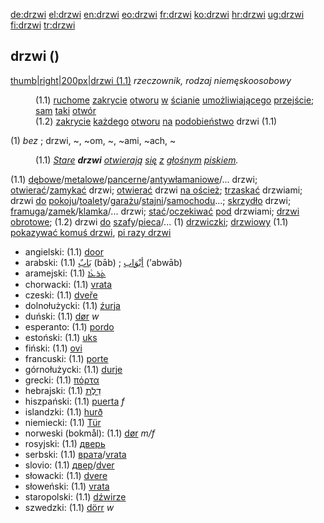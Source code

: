 [[de:drzwi]] [[el:drzwi]] [[en:drzwi]] [[eo:drzwi]] [[fr:drzwi]] [[ko:drzwi]] [[hr:drzwi]] [[ug:drzwi]] [[fi:drzwi]] [[tr:drzwi]]
== drzwi ({{język polski}}) ==
[[Grafika:Doorway Hamptonne in Jersey.jpg|thumb|right|200px|drzwi (1.1)]] 
{{wymowa}} {{IPA|dʐvi}} {{audio|pl-drzwi.ogg}}
{{znaczenia}}
''rzeczownik, rodzaj niemęskoosobowy''
:(1.1) [[ruchomy|ruchome]] [[zakrycie]] [[otwór|otworu]] [[w]] [[ściana|ścianie]] [[umożliwiać|umożliwiającego]] [[przejście]]; [[sam]] [[taki]] [[otwór]]
:(1.2) [[zakrycie]] [[każdy|każdego]] [[otwór|otworu]] [[na]] [[podobieństwo]] drzwi (1.1)
{{odmiana}} (1) ''bez'' {{lp}}; {{lm}} drzwi, ~, ~om, ~, ~ami, ~ach, ~
{{przykłady}}
: (1.1) ''[[stary|Stare]] '''drzwi''' [[otwierać|otwierają]] [[się]] [[z]] [[głośny]]m [[pisk]]iem.''
{{składnia}}
{{kolokacje}} (1.1) [[dębowy|dębowe]]/[[metalowy|metalowe]]/[[pancerny|pancerne]]/[[antywłamaniowy|antywłamaniowe]]/... drzwi; [[otwierać]]/[[zamykać]] drzwi; [[otwierać]] drzwi [[na oścież]]; [[trzaskać]] drzwiami; drzwi [[do]] [[pokój|pokoju]]/[[toaleta|toalety]]/[[garaż]]u/[[stajnia|stajni]]/[[samochód|samochodu]]...; [[skrzydło]] drzwi; [[framuga]]/[[zamek]]/[[klamka]]/... drzwi; [[stać]]/[[oczekiwać]] [[pod]] drzwiami; [[drzwi obrotowe]]; (1.2) drzwi [[do]] [[szafa|szafy]]/[[piec]]a/...
{{synonimy}}
{{antonimy}}
{{pokrewne}} (1) {{zdrobn}} [[drzwiczki]]; {{przym}} [[drzwiowy]]
{{frazeologia}} (1.1) [[pokazywać komuś drzwi]], [[pi razy drzwi]]
{{etymologia}}
{{uwagi}}
{{tłumaczenia}}
* angielski: (1.1) [[door]]
* arabski: (1.1) [[بَابٌ]] (bāb) {{m}}; [[أبْوَاب]] (’abwāb) {{lm}} 
* aramejski: (1.1) [[ܬܲܪܥܵܐ]]
* chorwacki: (1.1) [[vrata]] {{lm}}
* czeski: (1.1) [[dveře]] {{lm}}
* dolnołużycki: (1.1) [[źurja]] {{lm}}
* duński: (1.1) [[dør]] ''w''
* esperanto: (1.1) [[pordo]]
* estoński: (1.1) [[uks]]
* fiński: (1.1) [[ovi]]
* francuski: (1.1) [[porte]] {{f}}
* górnołużycki: (1.1) [[durje]] {{lm}}
* grecki: (1.1) [[πόρτα]] {{f}}
* hebrajski: (1.1) [[דֵלֶת]]
* hiszpański: (1.1) [[puerta]] ''f''
* islandzki: (1.1) [[hurð]] {{f}}
* niemiecki: (1.1) [[Tür]] {{f}}
* norweski (bokmål): (1.1) [[dør]] ''m/f''
* rosyjski: (1.1) [[дверь]] {{f}}
* serbski: (1.1) [[врата]]/[[vrata]]
* slovio: (1.1) [[двер]]/[[dver]]
* słowacki: (1.1) [[dvere]]
* słoweński: (1.1) [[vrata]]
* staropolski: (1.1) [[dźwirze]]
* szwedzki: (1.1) [[dörr]] ''w''
